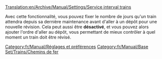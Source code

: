 [[Translation:en/Archive/Manual/Settings/Service interval trains]]


{{fr/Manual/Amorce}}
Avec cette fonctionnalité, vous pouvez fixer le nombre de jours qu'un train attendra depuis sa dernière maintenance avant d'aller à un dépôt pour une nouvelle révision. Cela peut aussi être '''désactivé''', et vous pouvez alors ajouter l'ordre d'aller au dépôt, vous permettant de mieux contrôler à quel moment un train doit être révisé.
[[Category:fr/Manual/Réglages et préférences]]
[[Category:fr/Manual/Base Set/Trains/Chemins de fer]]